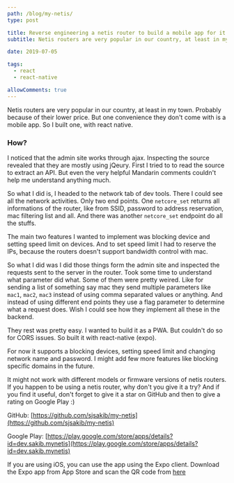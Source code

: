 ```yaml
---
path: /blog/my-netis/
type: post

title: Reverse engineering a netis router to build a mobile app for it
subtitle: Netis routers are very popular in our country, at least in my town. But unlike other brands they don't come with is a mobile app. So I built one, with react native.

date: 2019-07-05

tags:
  - react
  - react-native

allowComments: true
---
```


Netis routers are very popular in our country, at least in my town. Probably because of their lower price. But one convenience they don't come with is a mobile app. So I built one, with react native.

### How?

I noticed that the admin site works through ajax. Inspecting the source revealed that they are mostly using jQeury. First I tried to to read the source to extract an API. But even the very helpful Mandarin comments couldn't help me understand anything much.

So what I did is, I headed to the network tab of dev tools. There I could see all the network activities. Only two end points. One `netcore_set` returns all informations of the router, like from SSID, password to address reservation, mac filtering list and all. And there was another `netcore_set` endpoint do all the stuffs.

The main two features I wanted to implement was blocking device and setting speed limit on devices. And to set speed limit I had to reserve the IPs, because the routers doesn't support bandwidth control with mac. 

So what I did was I did those things form the admin site and inspected the requests sent to the server in the router. Took some time to understand what parameter did what. Some of them were pretty weired. Like for sending a list of something say mac they send multiple parameters like `mac1`, `mac2`, `mac3` instead of using comma separated values or anything. And instead of using different end points they use a flag parameter to determine what a request does. Wish I could see how they implement all these in the backend.

They rest was pretty easy. I wanted to build it as a PWA. But couldn't do so for CORS issues. So built it with react-native (expo).

For now it supports a blocking devices, setting speed limit and changing network name and password. I might add few more features like blocking specific domains in the future.

It might not work with different models or firmware versions of netis routers. If you happen to be using a netis router, why don't you give it a try? And if you find it useful, don't forget to give it a star on GitHub and then to give a rating on Google Play :)

GitHub: [https://github.com/sjsakib/my-netis](https://github.com/sjsakib/my-netis)

Google Play: [https://play.google.com/store/apps/details?id=dev.sakib.mynetis](https://play.google.com/store/apps/details?id=dev.sakib.mynetis)

If you are using iOS, you can use the app using the Expo client. Download the Expo app from App Store and scan the QR code from [here](https://expo.io/@sjsakib/my-netis)